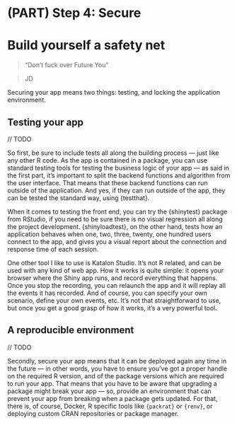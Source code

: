 # (PART) Step 4: Secure {-}

# Build yourself a safety net {#step-secure}

> "Don't fuck over Future You"

> JD 

Securing your app means two things: testing, and locking the application environment.

## Testing your app

// TODO

So first, be sure to include tests all along the building process — just like any other R code. 
As the app is contained in a package, you can use standard testing tools for testing the business logic of your app — as said in the first part, it’s important to split the backend functions and algorithm from the user interface. 
That means that these backend functions can run outside of the application.
And yes, if they can run outside of the app, they can be tested the standard way, using {testthat}.

When it comes to testing the front end, you can try the {shinytest} package from RStudio, if you need to be sure there is no visual regression all along the project development. 
{shinyloadtest}, on the other hand, tests how an application behaves when one, two, three, twenty, one hundred users connect to the app, and gives you a visual report about the connection and response time of each session.

One other tool I like to use is Katalon Studio. 
It’s not R related, and can be used with any kind of web app. 
How it works is quite simple: it opens your browser where the Shiny app runs, and record everything that happens. 
Once you stop the recording, you can relaunch the app and it will replay all the events it has recorded. 
And of course, you can specify your own scenario, define your own events, etc. 
It’s not that straightforward to use, but once you get a good grasp of how it works, it’s a very powerful tool.

## A reproducible environment

// TODO

Secondly, secure your app means that it can be deployed again any time in the future — in other words, you have to ensure you’ve got a proper handle on the required R version, and of the package versions which are required to run your app. 
That means that you have to be aware that upgrading a package might break your app — so, provide an environment that can prevent your app from breaking when a package gets updated. 
For that, there is, of course, Docker, R specific tools like `{packrat}` or `{renv}`, or deploying custom CRAN repositories or package manager.